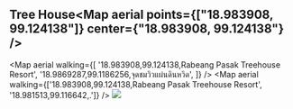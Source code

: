 
## Tree House<Map aerial points={["18.983908, 99.124138"]} center={"18.983908, 99.124138"} />

<Map
  aerial
  walking={[
    '18.983908,99.124138,Rabeang Pasak Treehouse Resort',
    '18.9869287,99.1186256,จุดชมวิวแผ่นดินหวิด',
  ]}
/>
<Map
  aerial
  walking={['18.983908,99.124138,Rabeang Pasak Treehouse Resort', '18.981513,99.116642,.']}
/>
<img src={TreeHouseGirl} />
